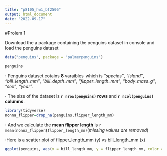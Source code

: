```yaml
---
title: "p8105_hw1_bf2506"
output: html_document
date: "2022-09-17"
---
```

#Prolem 1


Download the a package containing the penguins dataset in console and  load the penguins dataset
```r
data("penguins", package = "palmerpenguins")
```

```r
penguins
```

**·** Penguins dataset cotains **8** varaibles, which is *"species"*, *"island"*, *"bill_length_mm"*, *"bill_depth_mm"*, *"flipper_length_mm"*, *"body_mass_g"*, *"sex"*, *"year"*.

**·** The size of the dataset is **`r nrow(penguins)` rows** and **`r ncol(penguins)` columns**.


```r
library(tidyverse)
nonna_flipper=drop_na(penguins,flipper_length_mm)
```

**·** And we calculate the **mean flipper length** is `r  mean(nonna_flipper$flipper_length_mm)`(*missing values are removed*)

**·**Here is a scatter plot of flipper_length_mm (y) vs bill_length_mm (x)

```r

ggplot(penguins, aes(x = bill_length_mm, y = flipper_length_mm, color = species)) + geom_point()
```

